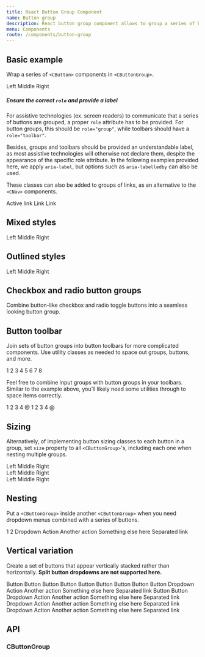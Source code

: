 ```yaml
---
title: React Button Group Component
name: Button group
description: React button group component allows to group a series of buttons and power them with JavaScript.
menu: Components
route: /components/button-group
---
```



## Basic example

Wrap a series of `<CButton>` components in `<CButtonGroup>`. 

<Playground>
  <CButtonGroup role="group" aria-label="Basic example">
    <CButton color="primary">Left</CButton>
    <CButton color="primary">Middle</CButton>
    <CButton color="primary">Right</CButton>
  </CButtonGroup>
</Playground>

<!-- TODO: callout warning -->
##### Ensure the correct `role` and provide a label

For assistive technologies (ex. screen readers) to communicate that a series of buttons are grouped, a proper `role` attribute has to be provided. For button groups, this should be `role="group"`, while toolbars should have a `role="toolbar"`.

Besides, groups and toolbars should be provided an understandable label, as most assistive technologies will otherwise not declare them, despite the appearance of the specific role attribute. In the following examples provided here, we apply `aria-label`, but options such as `aria-labelledby` can also be used.

These classes can also be added to groups of links, as an alternative to the `<CNav>` components.

<Playground>
  <CButtonGroup>
    <CButton href="#" color="primary" active>Active link</CButton>
    <CButton href="#" color="primary">Link</CButton>
    <CButton href="#" color="primary">Link</CButton>
  </CButtonGroup>
</Playground>

## Mixed styles

<Playground>
  <CButtonGroup role="group" aria-label="Basic mixed styles example">
    <CButton color="danger">Left</CButton>
    <CButton color="warning">Middle</CButton>
    <CButton color="success">Right</CButton>
  </CButtonGroup>
</Playground>

## Outlined styles

<Playground>
  <CButtonGroup role="group" aria-label="Basic outlined example">
    <CButton color="primary" variant="outline">Left</CButton>
    <CButton color="primary" variant="outline">Middle</CButton>
    <CButton color="primary" variant="outline">Right</CButton>
  </CButtonGroup>
</Playground>

## Checkbox and radio button groups

Combine button-like checkbox and radio toggle buttons into a seamless looking button group.

<Playground>
  <CButtonGroup role="group" aria-label="Basic checkbox toggle button group">
    <CFormCheck button buttonVariant="outline" id="btncheck1" autocomplete="off" label="Checkbox 1"/>
    <CFormCheck button buttonVariant="outline" id="btncheck2" autocomplete="off" label="Checkbox 2"/>
    <CFormCheck button buttonVariant="outline" id="btncheck3" autocomplete="off" label="Checkbox 3"/>
  </CButtonGroup>
</Playground>

<Playground>
  <CButtonGroup role="group" aria-label="Basic checkbox toggle button group">
    <CFormCheck type="radio" button buttonVariant="outline" name="btnradio" id="btnradio1" autocomplete="off" label="Radio 1"/>
    <CFormCheck type="radio" button buttonVariant="outline" name="btnradio" id="btnradio2" autocomplete="off" label="Radio 2"/>
    <CFormCheck type="radio" button buttonVariant="outline" name="btnradio" id="btnradio3" autocomplete="off" label="Radio 3"/>
  </CButtonGroup>
</Playground>

## Button toolbar

Join sets of button groups into button toolbars for more complicated components. Use utility classes as needed to space out groups, buttons, and more.

<Playground>
  <CButtonToolbar role="group" aria-label="Toolbar with button groups">
    <CButtonGroup className="me-2" role="group" aria-label="First group">
      <CButton color="primary">1</CButton>
      <CButton color="primary">2</CButton>
      <CButton color="primary">3</CButton>
      <CButton color="primary">4</CButton>
    </CButtonGroup>
    <CButtonGroup className="me-2" role="group" aria-label="Second group">
      <CButton color="secondary">5</CButton>
      <CButton color="secondary">6</CButton>
      <CButton color="secondary">7</CButton>
    </CButtonGroup>
    <CButtonGroup className="me-2" role="group" aria-label="Third group">
      <CButton color="info">8</CButton>
    </CButtonGroup>
  </CButtonToolbar>
</Playground>

Feel free to combine input groups with button groups in your toolbars. Similar to the example above, you’ll likely need some utilities through to space items correctly.

<Playground>
  <CButtonToolbar className="mb-3" role="group" aria-label="Toolbar with button groups">
    <CButtonGroup className="me-2" role="group" aria-label="First group">
      <CButton color="secondary" variant="outline">1</CButton>
      <CButton color="secondary" variant="outline">2</CButton>
      <CButton color="secondary" variant="outline">3</CButton>
      <CButton color="secondary" variant="outline">4</CButton>
    </CButtonGroup>
    <CInputGroup>
      <CInputGroupText>@</CInputGroupText>
      <CFormControl placeholder="Input group example" aria-label="Input group example" aria-describedby="btnGroupAddon"/>
    </CInputGroup>
  </CButtonToolbar>
  <CButtonToolbar className="justify-content-between" role="group" aria-label="Toolbar with button groups">
    <CButtonGroup className="me-2" role="group" aria-label="First group">
      <CButton color="secondary" variant="outline">1</CButton>
      <CButton color="secondary" variant="outline">2</CButton>
      <CButton color="secondary" variant="outline">3</CButton>
      <CButton color="secondary" variant="outline">4</CButton>
    </CButtonGroup>
    <CInputGroup>
      <CInputGroupText>@</CInputGroupText>
      <CFormControl placeholder="Input group example" aria-label="Input group example" aria-describedby="btnGroupAddon"/>
    </CInputGroup>
  </CButtonToolbar>
</Playground>

## Sizing

Alternatively, of implementing button sizing classes to each button in a group, set `size` property to all `<CButtonGroup>`'s, including each one when nesting multiple groups.

<Playground>
  <CButtonGroup size="lg" role="group" aria-label="Large button group">
    <CButton color="dark" variant="outline">Left</CButton>
    <CButton color="dark" variant="outline">Middle</CButton>
    <CButton color="dark" variant="outline">Right</CButton>
  </CButtonGroup>
  <br/>
  <CButtonGroup role="group" aria-label="Default button group">
    <CButton color="dark" variant="outline">Left</CButton>
    <CButton color="dark" variant="outline">Middle</CButton>
    <CButton color="dark" variant="outline">Right</CButton>
  </CButtonGroup>
  <br/>
  <CButtonGroup size="sm" role="group" aria-label="Small button group">
    <CButton color="dark" variant="outline">Left</CButton>
    <CButton color="dark" variant="outline">Middle</CButton>
    <CButton color="dark" variant="outline">Right</CButton>
  </CButtonGroup>
</Playground>

## Nesting

Put a `<CButtonGroup>` inside another `<CButtonGroup>` when you need dropdown menus combined with a series of buttons.

<Playground>
  <CButtonGroup role="group" aria-label="Button group with nested dropdown">
    <CButton color="primary">1</CButton>
    <CButton color="primary">2</CButton>
    <CDropdown variant="btn-group">
      <CDropdownToggle color="primary">Dropdown</CDropdownToggle>
      <CDropdownMenu>
        <CDropdownItem href="#">Action</CDropdownItem>
        <CDropdownItem href="#">Another action</CDropdownItem>
        <CDropdownItem href="#">Something else here</CDropdownItem>
        <CDropdownDivider/>
        <CDropdownItem href="#">Separated link</CDropdownItem>
      </CDropdownMenu>
    </CDropdown>
  </CButtonGroup>
</Playground>

## Vertical variation

Create a set of buttons that appear vertically stacked rather than horizontally. **Split button dropdowns are not supported here.**

<Playground>
  <CButtonGroup vertical role="group" aria-label="Vertical button group">
    <CButton color="dark">Button</CButton>
    <CButton color="dark">Button</CButton>
    <CButton color="dark">Button</CButton>
    <CButton color="dark">Button</CButton>
    <CButton color="dark">Button</CButton>
    <CButton color="dark">Button</CButton>
    <CButton color="dark">Button</CButton>
  </CButtonGroup>
</Playground>

<Playground>
  <CButtonGroup vertical role="group" aria-label="Vertical button group">
    <CButton color="primary">Button</CButton>
    <CButton color="primary">Button</CButton>
    <CDropdown variant="btn-group">
      <CDropdownToggle color="primary">Dropdown</CDropdownToggle>
      <CDropdownMenu>
        <CDropdownItem href="#">Action</CDropdownItem>
        <CDropdownItem href="#">Another action</CDropdownItem>
        <CDropdownItem href="#">Something else here</CDropdownItem>
        <CDropdownDivider/>
        <CDropdownItem href="#">Separated link</CDropdownItem>
      </CDropdownMenu>
    </CDropdown>
    <CButton color="primary">Button</CButton>
    <CButton color="primary">Button</CButton>
    <CDropdown variant="btn-group">
      <CDropdownToggle color="primary">Dropdown</CDropdownToggle>
      <CDropdownMenu>
        <CDropdownItem href="#">Action</CDropdownItem>
        <CDropdownItem href="#">Another action</CDropdownItem>
        <CDropdownItem href="#">Something else here</CDropdownItem>
        <CDropdownDivider/>
        <CDropdownItem href="#">Separated link</CDropdownItem>
      </CDropdownMenu>
    </CDropdown>
    <CDropdown variant="btn-group">
      <CDropdownToggle color="primary">Dropdown</CDropdownToggle>
      <CDropdownMenu>
        <CDropdownItem href="#">Action</CDropdownItem>
        <CDropdownItem href="#">Another action</CDropdownItem>
        <CDropdownItem href="#">Something else here</CDropdownItem>
        <CDropdownDivider/>
        <CDropdownItem href="#">Separated link</CDropdownItem>
      </CDropdownMenu>
    </CDropdown>
    <CDropdown variant="btn-group">
      <CDropdownToggle color="primary">Dropdown</CDropdownToggle>
      <CDropdownMenu>
        <CDropdownItem href="#">Action</CDropdownItem>
        <CDropdownItem href="#">Another action</CDropdownItem>
        <CDropdownItem href="#">Something else here</CDropdownItem>
        <CDropdownDivider/>
        <CDropdownItem href="#">Separated link</CDropdownItem>
      </CDropdownMenu>
    </CDropdown>
  </CButtonGroup>
</Playground>

<Playground>
  <CButtonGroup vertical role="group" aria-label="Vertical button group">
    <CFormCheck type="radio" button buttonColor="danger" buttonVariant="outline" name="vbtnradio" id="vbtnradio1" autocomplete="off" label="Radio 1" checked/>
    <CFormCheck type="radio" button buttonColor="danger" buttonVariant="outline" name="vbtnradio" id="vbtnradio2" autocomplete="off" label="Radio 2"/>
    <CFormCheck type="radio" button buttonColor="danger" buttonVariant="outline" name="vbtnradio" id="vbtnradio3" autocomplete="off" label="Radio 3"/>
  </CButtonGroup>
</Playground>

## API

### CButtonGroup

<Props of={CButtonGroup} />